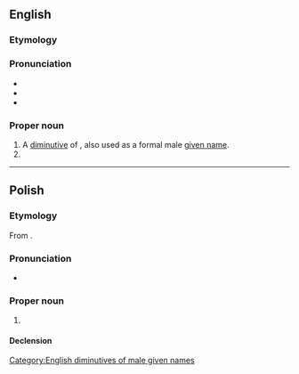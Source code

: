 {{also|rudy|rudý}}
==English==

===Etymology===
{{suffix|en|Rudolph|y}}

===Pronunciation===
* {{IPA|en|/ˈɹuːdi/}}
* {{homophones|en|rudy|rudie}}
* {{rhymes|en|uːdi}}

===Proper noun===
{{en-proper noun}}

# A [[diminutive]] of {{m|en|Rudolph}}, also used as a formal male [[given name]].
# {{surname|en}}

[[Category:English diminutives of male given names]]

----

==Polish==

===Etymology===
From {{m|pl|rudy}}.

===Pronunciation===
* {{pl-IPA-auto}}

===Proper noun===
{{pl-proper noun|m-pr}}

# {{surname|pl}}

====Declension====
{{pl-decl-noun-m-pr}}